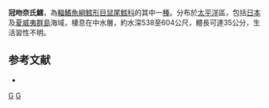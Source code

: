 {{Speciesbox
| taxon = Nezumia burragei
| status = NE
| status_system = IUCN3.1
| image = Nezumia burragei.jpg
| binomial_authority = [[Gilbert|Gilbert]], 1905
| synonyms = *''Macrourus burragei''<br /><small>Gilbert, 1905</small>'' 
}}
'''冠吻奈氏鱈'''，為[[輻鰭魚綱|輻鰭魚綱]][[鱈形目|鱈形目]][[鼠尾鱈科|鼠尾鱈科]]的其中一[[種|種]]。分布於[[太平洋|太平洋]]區，包括[[日本|日本]]及[[夏威夷群島|夏威夷群島]]海域，棲息在中水層，約水深538至604公尺，體長可達35公分，生活習性不明。

==参考文献==
*{{FishBase_species|genus=Nezumia|species=burragei|year=2011|month=12}}

{{taxonbar}}
[[Category:_1905年描述的鱼类|G]]
[[Category:奈氏鱈屬|G]]
